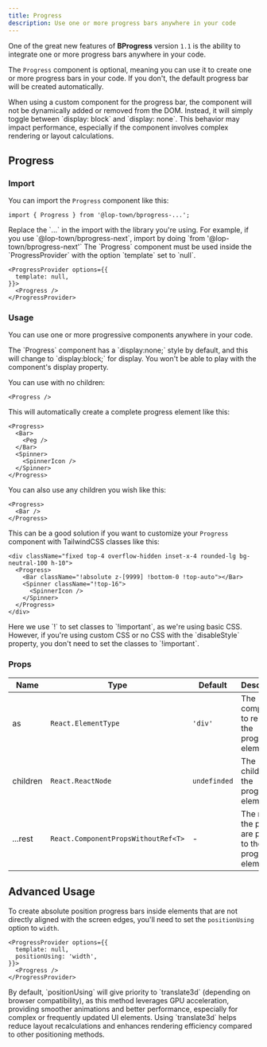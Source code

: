 ```yaml
---
title: Progress
description: Use one or more progress bars anywhere in your code
---
```



One of the great new features of **BProgress** version `1.1` is the ability to integrate one or more progress bars anywhere in your code.

The `Progress` component is optional, meaning you can use it to create one or more progress bars in your code. If you don't, the default progress bar will be created automatically.

<Callout type="warn" title="Warning">
  When using a custom component for the progress bar, the component will not be dynamically added or removed from the DOM. Instead, it will simply toggle between `display: block` and `display: none`.
  This behavior may impact performance, especially if the component involves complex rendering or layout calculations.
</Callout>

## Progress

### Import

You can import the `Progress` component like this:

```tsx
import { Progress } from '@lop-town/bprogress-...';
```

<Callout title="Note">
  Replace the `...` in the import with the library you're using. For example, if you use `@lop-town/bprogress-next`, import by doing `from '@lop-town/bprogress-next'`
</Callout>

<Callout type='warn' title="Warning">
  The `Progress` component must be used inside the `ProgressProvider` with the option `template` set to `null`.

  ```tsx
  <ProgressProvider options={{
    template: null,
  }}>
    <Progress />
  </ProgressProvider>
  ```
</Callout>

### Usage

You can use one or more progressive components anywhere in your code.

<Callout type='warn' title="Warning">
  The `Progress` component has a `display:none;` style by default, and this will change to `display:block;` for display. You won't be able to play with the component's display property.
</Callout>

You can use with no children:

```tsx
<Progress />
```

This will automatically create a complete progress element like this:

```tsx
<Progress>
  <Bar>
    <Peg />
  </Bar>
  <Spinner>
    <SpinnerIcon />
  </Spinner>
</Progress>
```

You can also use any children you wish like this:

```tsx
<Progress>
  <Bar />
</Progress>
```

This can be a good solution if you want to customize your `Progress` component with TailwindCSS classes like this:

```tsx
<div className="fixed top-4 overflow-hidden inset-x-4 rounded-lg bg-neutral-100 h-10">
  <Progress>
    <Bar className="!absolute z-[9999] !bottom-0 !top-auto"></Bar>
    <Spinner className="!top-16">
      <SpinnerIcon />
    </Spinner>
  </Progress>
</div>
```

<Callout title="Note">
  Here we use `!` to set classes to `!important`, as we're using basic CSS. However, if you're using custom CSS or no CSS with the `disableStyle` property, you don't need to set the classes to `!important`.
</Callout>

### Props

| Name | Type | Default | Description |
| --- | --- | --- | --- |
| as | `React.ElementType` | `'div'` | The component to render the progress element |
| children | `React.ReactNode` | `undefinded` | The children of the progress element |
| ...rest | `React.ComponentPropsWithoutRef<T>` | - | The rest of the props are passed to the progress element |

## Advanced Usage

To create absolute position progress bars inside elements that are not directly aligned with the screen edges, you'll need to set the `positionUsing` option to `width`.

```tsx
<ProgressProvider options={{
  template: null,
  positionUsing: 'width',
}}>
  <Progress />
</ProgressProvider>
```

<Callout title="Note">
  By default, `positionUsing` will give priority to `translate3d` (depending on browser compatibility), as this method leverages GPU acceleration, providing smoother animations and better performance, especially for complex or frequently updated UI elements. Using `translate3d` helps reduce layout recalculations and enhances rendering efficiency compared to other positioning methods.
</Callout>

